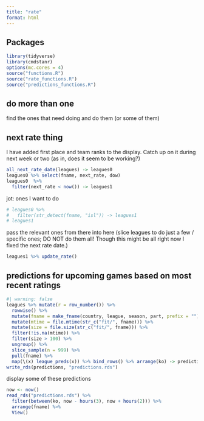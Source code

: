 ```yaml
---
title: "rate"
format: html
---
```


## Packages

```r
library(tidyverse)
library(cmdstanr)
options(mc.cores = 4)
source("functions.R")
source("rate_functions.R")
source("predictions_functions.R")
```

## do more than one

find the ones that need doing and do them (or some of them)

## next rate thing

I have added first place and team ranks to the display.
Catch up on it during next week or two (as in, does it seem to be working?)

```r
all_next_rate_date(leagues) -> leagues0
leagues0 %>% select(fname, next_rate, dow) 
leagues0  %>% 
  filter(next_rate < now()) -> leagues1
```

jot: ones I want to do

```r
# leagues0 %>%
#   filter(str_detect(fname, "isl")) -> leagues1
# leagues1
```

pass the relevant ones from there into here (slice leagues to do just a few / specific ones; DO NOT do them all! Though this might be all right now I fixed the next rate date.)

```r
leagues1 %>% update_rate() 
```

## predictions for upcoming games based on most recent ratings

```r
#| warning: false
leagues %>% mutate(r = row_number()) %>% 
  rowwise() %>% 
  mutate(fname = make_fname(country, league, season, part, prefix = "")) %>% 
  mutate(mtime = file.mtime(str_c("fit/", fname))) %>% 
  mutate(size = file.size(str_c("fit/", fname))) %>% 
  filter(!is.na(mtime)) %>% 
  filter(size > 100) %>% 
  ungroup() %>% 
  slice_sample(n = 999) %>%
  pull(fname) %>% 
  map(\(x) league_preds(x)) %>% bind_rows() %>% arrange(ko) -> predictions
write_rds(predictions, "predictions.rds")
```

display some of these predictions

```r
now <- now()
read_rds("predictions.rds") %>% 
  filter(between(ko, now - hours(3), now + hours(2))) %>% 
  arrange(fname) %>% 
  View()
```
